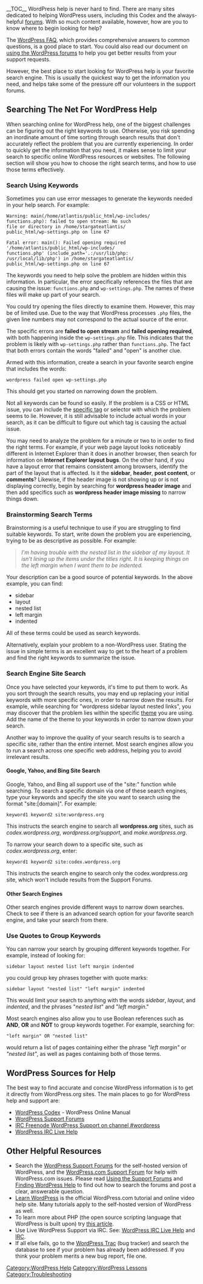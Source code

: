 {{Languages|
{{en|Finding WordPress Help}}
{{ko|Finding WordPress Help}}
{{lo|Finding_WordPress_Help}}
{{mya|Getting_More_Help}}
{{th|Finding WordPress Help}}
{{zh-tw|如何尋找 WordPress 協助}}
}}
__TOC__
WordPress help is never hard to find. There are many sites dedicated to helping WordPress users, including this Codex and the always-helpful [http://www.wordpress.org/support forums]. With so much content available, however, how are you to know where to begin looking for help?

The [[FAQ|WordPress FAQ]], which provides comprehensive answers to common questions, is a good place to start. You could also read our document on [[Using the Support Forums|using the WordPress forums]] to help you get better results from your support requests.

However, the best place to start looking for WordPress help is your favorite search engine. This is usually the quickest way to get the information you need, and helps take some of the pressure off our volunteers in the support forums.

==Searching The Net For WordPress Help==

When searching online for WordPress help, one of the biggest challenges can be figuring out the right keywords to use. Otherwise, you risk spending an inordinate amount of time sorting through search results that don't accurately reflect the problem that you are currently experiencing. In order to quickly get the information that you need, it makes sense to limit your search to specific online WordPress resources or websites. The following section will show you how to choose the right search terms, and how to use those terms effectively.

===Search Using Keywords===

Sometimes you can use error messages to generate the keywords needed in your help search. For example:

<pre>Warning: main(/home/atlantis/public_html/wp-includes/
functions.php): failed to open stream: No such
file or directory in /home/stargateatlantis/
public_html/wp-settings.php on line 67

Fatal error: main(): Failed opening required 
'/home/atlantis/public_html/wp-includes/
functions.php' (include_path='.:/usr/lib/php:
/usr/local/lib/php') in /home/stargateatlantis/
public_html/wp-settings.php on line 67</pre>

The keywords you need to help solve the problem are hidden within this information. In particular, the error specifically references the files that are causing the issue: <tt>functions.php</tt> and <tt>wp-settings.php</tt>. The names of these files will make up part of your search. 

You could try opening the files directly to examine them. However, this may be of limited use. Due to the way that WordPress processes <tt>.php</tt> files, the given line numbers may not correspond to the actual source of the error.

The specific errors are '''failed to open stream''' and '''failed opening required''', with both happening inside the <tt>wp-settings.php</tt> file.  This indicates that the problem is likely with <tt>wp-settings.php</tt> rather than  <tt>functions.php</tt>. The fact that both errors contain the words "failed" and "open" is another clue.

Armed with this information, create a search in your favorite search engine that includes the words:

 wordpress failed open wp-settings.php

This should get you started on narrowing down the problem.

Not all keywords can be found so easily.  If the problem is a CSS or HTML issue, you can include the [[Finding_Your_CSS_Styles|specific tag]] or selector with which the problem seems to lie. However, it is still advisable to include actual words in your search, as it can be difficult to figure out which tag is causing the actual issue. 

You may need to analyze the problem for a minute or two to in order to find the right terms. For example, if your web page layout looks noticeably different in Internet Explorer than it does in another browser, then search for information on '''Internet Explorer layout bugs'''.  On the other hand, if you have a layout error that remains consistent among browsers, identify the part of the layout that is affected. Is it the '''sidebar''', '''header''', '''post content''', or '''comments'''?  Likewise, if the header image is not showing up or is not displaying correctly, begin by searching for '''wordpress header image''' and then add specifics such as '''wordpress header image missing''' to narrow things down.

=== Brainstorming Search Terms ===

Brainstorming is a useful technique to use if you are struggling to find suitable keywords. To start, write down the problem you are experiencing, trying to be as descriptive as possible. For example:

<blockquote><em>I'm having trouble with the nested list in the sidebar of my layout. It isn't lining up the items under the titles right.  It is keeping things on the left margin when I want them to be indented.</em></blockquote>

Your description can be a good source of potential keywords. In the above example, you can find:

* sidebar
* layout
* nested list
* left margin
* indented

All of these terms could be used as search keywords.

Alternatively, explain your problem to a non-WordPress user.  Stating the issue in simple terms is an excellent way to get to the heart of a problem and find the right keywords to summarize the issue.

===Search Engine Site Search===

Once you have selected your keywords, it's time to put them to work.  As you sort through the search results, you may end up replacing your initial keywords with more specific ones, in order to narrow down the results. For example, while searching for "wordpress sidebar layout nested links", you may discover that the problem lies within the specific [[Using Themes|theme]] you are using. Add the name of the theme to your keywords in order to narrow down your search.

Another way to improve the quality of your search results is to search a specific site, rather than the entire internet. Most search engines allow you to run a search across one specific web address, helping you to avoid irrelevant results.

==== Google, Yahoo, and Bing Site Search ====

Google, Yahoo, and Bing all support use of the "site:" function while searching. To search a specific domain via one of these search engines, type your keywords and specify the site you want to search using the format "site:<nowiki>[domain]</nowiki>". For example:

 keyword1 keyword2 site:wordpress.org

This instructs the search engine to search all '''wordpress.org''' sites, such as ''codex.wordpress.org'', ''wordpress.org/support'', and ''make.wordpress.org''.

To narrow your search down to a specific site, such as ''codex.wordpress.org'', enter:

 keyword1 keyword2 site:codex.wordpress.org

This instructs the search engine to search only the codex.wordpress.org site, which won't include results from the Support Forums.

==== Other Search Engines ====

Other search engines provide different ways to narrow down searches. Check to see if there is an advanced search option for your favorite search engine, and take your search from there.

===Use Quotes to Group Keywords===

You can narrow your search by grouping different keywords together.  For example, instead of looking for:

<pre>sidebar layout nested list left margin indented</pre>

you could group key phrases together with quote marks:

<pre>sidebar layout "nested list" "left margin" indented</pre>

This would limit your search to anything with the words ''sidebar'', ''layout'', and ''indented'', and the phrases "''nested list''" and "''left margin''."

Most search engines also allow you to use Boolean references such as '''AND''', '''OR''' and '''NOT''' to group keywords together. For example, searching for:

<pre>"left margin" OR "nested list"</pre>

would return a list of pages containing either the phrase ''"left margin"'' or ''"nested list"'', as well as pages containing both of those terms.

==WordPress Sources for Help==

The best way to find accurate and concise WordPress information is to get it directly from WordPress.org sites. The main places to go for WordPress help and support are:

* [[Main_Page|WordPress Codex]] - WordPress Online Manual
* [http://www.wordpress.org/support/ WordPress Support Forums]
* [[IRC|IRC Freenode WordPress Support on channel #wordpress]]
* [[WordPress IRC Live Help]]

== Other Helpful Resources ==

* Search the [http://wordpress.org/support WordPress Support Forums] for the self-hosted version of WordPress, and the [http://wordpress.com/support/ WordPress.com Support Forum] for help with WordPress.com issues. Please read [[Using the Support Forums]] and [[Finding WordPress Help]] to find out how to search the forums and post a clear, answerable question.
* [http://learn.wordpress.com/ Learn WordPress] is the official WordPress.com tutorial and online video help site. Many tutorials apply to the self-hosted version of WordPress as well.
* To learn more about PHP (the open source scripting language that WordPress is built upon) try [http://www.w3schools.com/php/ this article].
* Use Live WordPress Support via IRC. See: [[WordPress IRC Live Help]] and [[IRC]].
* If all else fails, go to the [http://trac.wordpress.org/ WordPress Trac] (bug tracker) and search the database to see if your problem has already been addressed. If you think your problem merits a new bug report, file one.


[[Category:WordPress Help]]
[[Category:WordPress Lessons]]
[[Category:Troubleshooting]]